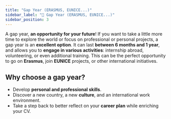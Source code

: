 ```yaml
---
title: "Gap Year (ERASMUS, EUNICE...)"
sidebar_label: "🧳 Gap Year (ERASMUS, EUNICE...)"
sidebar_position: 3
---
```


A gap year, **an opportunity for your future**! If you want to take a little more time to explore the world or focus on professional or personal projects, a gap year is an **excellent option**. It can last **between 6 months and 1 year**, and allows you to **engage in various activities**: internship abroad, volunteering, or even additional training. This can be the perfect opportunity to go on **Erasmus**, join **EUNICE** projects, or other international initiatives.

## Why choose a gap year?

- Develop **personal and professional skills**.
- Discover a new country, a new **culture**, and an international work environment.
- Take a step back to better reflect on your **career plan** while enriching your CV.